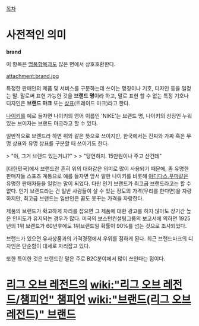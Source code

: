 [[목차]]
= 사전적인 의미 =
'''brand'''

이 항목은 [[명품]]항목과도 많은 면에서 상호호환한다.

attachment:brand.jpg

특정한 판매인의 제품 및 서비스를 구분하는데 쓰이는 명칭이나 기호, 디자인 등을 일컫는 말. 말로써 표현 가능한 것을 '''브랜드 명'''이라 하고, 말로 표현 할 수 없는 특정 기호나 디자인은 '''브랜드 마크''' 또는 [[상표]](트레이드 마크)라고 한다.

[[나이키]]를 예로 들자면 나이키의 영어 이름인 'NIKE'는 브랜드 명, 나이키의 상징인 누워있는 브이자는 브랜드 마크라고 할 수 있다. 

일반적으로 브랜드라 하면 위와 같은 뜻으로 쓰이지만, 한국에서는 진짜와 가짜 혹은 무명 상표와 유명 상표를 구분할 때 쓰이기도 한다.

> "야, 그거 브랜드 있는거냐?"
> 
> "당연하지. 15만원이나 주고 산건데"

[대한민국]에서 브랜드란 흔히 위의 대화같은 의미로 많이 사용되기 때문에, 좀 유명한 판매자들 스포츠 계통으로 예를 들자면 앞서 말한 나이키를 비롯해 [[아디다스]],[[푸마]]같은 유명한 판매자들을 일컫는 말이 되었다. 다만 인기 브랜드가 최고급 브랜드라고는 할 수 없다. 인기 브랜드라는 건 일반 사람들이 살 수 있는 정도의 가격(무리를 한다면)을 자랑하지만, 최고급 브랜드는 일반인은 꿈도 못꾸는 가격을 자랑한다.

제품의 브랜드가 확고하게 자리를 잡으면 그 제품에 대한 광고를 하지 않아도 장기간 높은 인지도가 유지되는 경우가 많다. 미국의 보스턴컨설팅그룹의 보고서에 의하면 1925년의 1위 브랜드가 60년후에도 1위브랜드일 확률이 90%를 넘는 것으로 조사되었다. 

브랜드가 있으면 유사상품과의 가격경쟁에서 우위를 점하게 된다. 최근 브랜드마크의 디자인은 단순함이 대세로 자리잡고 있다.

또한 특이한 것은 브랜드란 말은 주로 B2C분야에서 많이 쓰인다는 점이다.
= [[리그 오브 레전드]]의 [[wiki:"리그 오브 레전드/챔피언" 챔피언]] [[wiki:"브랜드(리그 오브 레전드)" 브랜드]] =
